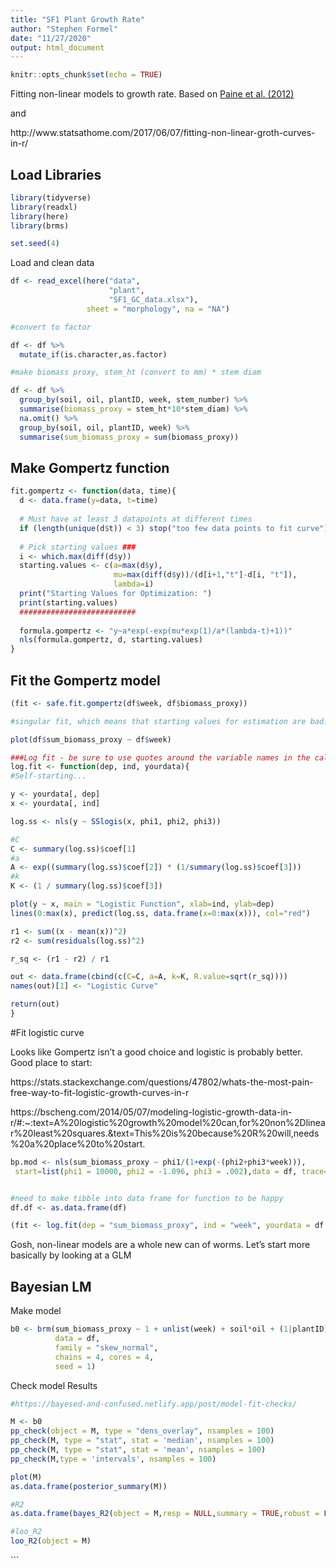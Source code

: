 ```yaml
---
title: "SF1 Plant Growth Rate"
author: "Stephen Formel"
date: "11/27/2020"
output: html_document
---
```


```r
knitr::opts_chunk$set(echo = TRUE)
```

Fitting non-linear models to growth rate.  Based on [Paine et al. (2012)](https://besjournals.onlinelibrary.wiley.com/doi/abs/10.1111/j.2041-210X.2011.00155.x)

and

http://www.statsathome.com/2017/06/07/fitting-non-linear-groth-curves-in-r/

## Load Libraries

```r

library(tidyverse)
library(readxl)
library(here)
library(brms)

set.seed(4)

```

Load and clean data
```r

df <- read_excel(here("data", 
                      "plant", 
                      "SF1_GC_data.xlsx"),
                 sheet = "morphology", na = "NA")

#convert to factor

df <- df %>% 
  mutate_if(is.character,as.factor)

#make biomass proxy, stem_ht (convert to mm) * stem diam

df <- df %>% 
  group_by(soil, oil, plantID, week, stem_number) %>% 
  summarise(biomass_proxy = stem_ht*10*stem_diam) %>%
  na.omit() %>% 
  group_by(soil, oil, plantID, week) %>% 
  summarise(sum_biomass_proxy = sum(biomass_proxy))


```

## Make Gompertz function

```r

fit.gompertz <- function(data, time){
  d <- data.frame(y=data, t=time)
  
  # Must have at least 3 datapoints at different times
  if (length(unique(d$t)) < 3) stop("too few data points to fit curve")
  
  # Pick starting values ###
  i <- which.max(diff(d$y))
  starting.values <- c(a=max(d$y), 
                       mu=max(diff(d$y))/(d[i+1,"t"]-d[i, "t"]), 
                       lambda=i)
  print("Starting Values for Optimization: ")
  print(starting.values)
  ##########################
  
  formula.gompertz <- "y~a*exp(-exp(mu*exp(1)/a*(lambda-t)+1))"
  nls(formula.gompertz, d, starting.values)
}

```


## Fit the Gompertz model

```r

(fit <- safe.fit.gompertz(df$week, df$biomass_proxy))

#singular fit, which means that starting values for estimation are bad.

plot(df$sum_biomass_proxy ~ df$week)

```




```r

###Log fit - be sure to use quotes around the variable names in the call
log.fit <- function(dep, ind, yourdata){
#Self-starting...

y <- yourdata[, dep]
x <- yourdata[, ind]

log.ss <- nls(y ~ SSlogis(x, phi1, phi2, phi3))

#C
C <- summary(log.ss)$coef[1]
#a
A <- exp((summary(log.ss)$coef[2]) * (1/summary(log.ss)$coef[3]))
#k
K <- (1 / summary(log.ss)$coef[3])

plot(y ~ x, main = "Logistic Function", xlab=ind, ylab=dep)
lines(0:max(x), predict(log.ss, data.frame(x=0:max(x))), col="red")

r1 <- sum((x - mean(x))^2)
r2 <- sum(residuals(log.ss)^2)

r_sq <- (r1 - r2) / r1

out <- data.frame(cbind(c(C=C, a=A, k=K, R.value=sqrt(r_sq))))
names(out)[1] <- "Logistic Curve"

return(out)
}

```


#Fit logistic curve

Looks like Gompertz isn't a good choice and logistic is probably better.  Good place to start:

https://stats.stackexchange.com/questions/47802/whats-the-most-pain-free-way-to-fit-logistic-growth-curves-in-r

https://bscheng.com/2014/05/07/modeling-logistic-growth-data-in-r/#:~:text=A%20logistic%20growth%20model%20can,for%20non%2Dlinear%20least%20squares.&text=This%20is%20because%20R%20will,needs%20a%20place%20to%20start.

```r

bp.mod <- nls(sum_biomass_proxy ~ phi1/(1+exp(-(phi2+phi3*week))),
 start=list(phi1 = 10000, phi2 = -1.096, phi3 = .002),data = df, trace=TRUE)


#need to make tibble into data frame for function to be happy
df.df <- as.data.frame(df)

(fit <- log.fit(dep = "sum_biomass_proxy", ind = "week", yourdata = df.df))

```

Gosh, non-linear models are a whole new can of worms.  Let's start more basically by looking at a GLM 

## Bayesian LM

Make model

```r

b0 <- brm(sum_biomass_proxy ~ 1 + unlist(week) + soil*oil + (1|plantID), 
          data = df,
          family = "skew_normal",
          chains = 4, cores = 4,
          seed = 1)
```

Check model Results

```r

#https://bayesed-and-confused.netlify.app/post/model-fit-checks/

M <- b0
pp_check(object = M, type = "dens_overlay", nsamples = 100)
pp_check(M, type = "stat", stat = 'median', nsamples = 100)
pp_check(M, type = "stat", stat = 'mean', nsamples = 100)
pp_check(M,type = 'intervals', nsamples = 100)

plot(M)
as.data.frame(posterior_summary(M))

#R2
as.data.frame(bayes_R2(object = M,resp = NULL,summary = TRUE,robust = FALSE,probs = c(0.025, 0.975)))

#loo_R2
loo_R2(object = M)

```

```